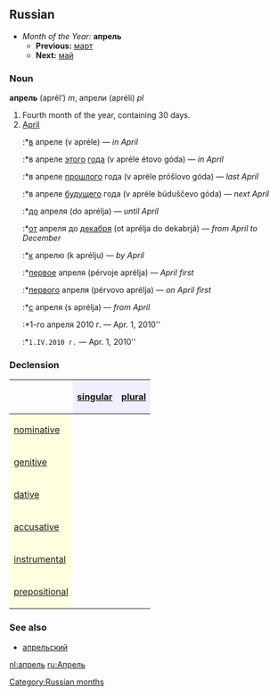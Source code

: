 [[Category:Russian months]]
==Russian==
*''Month of the Year:'' '''апрель'''
**'''Previous:''' [[март]]
**'''Next:''' [[май]]

===Noun===
'''апрель''' (aprél’) ''m'', апрели (apréli) ''pl''

#Fourth month of the year, containing 30 days.
#[[April]]
#:*[[в]] апреле (v apréle) — ''in April''
#:*в апреле [[этот|этого]] [[год|года]] (v apréle étovo góda) — ''in April''
#:*в апреле [[прошлый|прошлого]] года (v apréle próšlovo góda) — ''last April''
#:*в апреле [[будущий|будущего]] года (v apréle búduščevo góda) — ''next April''
#:*[[до]] апреля (do aprélja) — ''until April''
#:*[[от]] апреля до [[декабрь|декабря]] (ot aprélja do dekabrjá) — ''from April to December''
#:*[[к]] апрелю (k aprélju) — ''by April''
#:*[[первый|первое]] апреля (pérvoje aprélja) — ''April first''
#:*[[первый|первого]] апреля (pérvovo aprélja) — ''on April first''
#:*[[с]] апреля (s aprélja) — ''from April''
#:*1-го апреля 2010 г. — Apr. 1, 2010''
#:*<tt>1.IV.2010 г.</tt> — Apr. 1, 2010''

===Declension===
{| border="1" cellpadding="4" cellspacing="0"
!
! style="background-color: #EFEFFF" align="center"|[[singular]]
! style="background-color: #EFEFFF" align="center"|[[plural]]
|-
! style="background-color: #FFFFE0" align="left"|[[nominative case|nominative]]
| align="center"|{{RUchar|апре́ль}}
| align="center"|{{RUchar|апре́ли}}
|-
! style="background-color: #FFFFE0" align="left"|[[genitive case|genitive]]
| align="center"|{{RUchar|апре́ля}}
| align="center"|{{RUchar|апре́лей}}
|-
! style="background-color: #FFFFE0" align="left"|[[dative case|dative]]
| align="center"|{{RUchar|апре́лю}}
| align="center"|{{RUchar|апре́лям}}
|-
! style="background-color: #FFFFE0" align="left"|[[accusative case|accusative]]
| align="center"|{{RUchar|апре́ль}}
| align="center"|{{RUchar|апре́ли}}
|-
! style="background-color: #FFFFE0" align="left"|[[instrumental case|instrumental]]
| align="center"|{{RUchar|апре́лем}}
| align="center"|{{RUchar|апре́лями}}
|-
! style="background-color: #FFFFE0" align="left"|[[prepositional case|prepositional]]
| align="center"|{{RUchar|об апре́ле}}
| align="center"|{{RUchar|об апре́лях}}
|}

===See also===
*[[апрельский]]

[[nl:апрель]]
[[ru:Апрель]]
